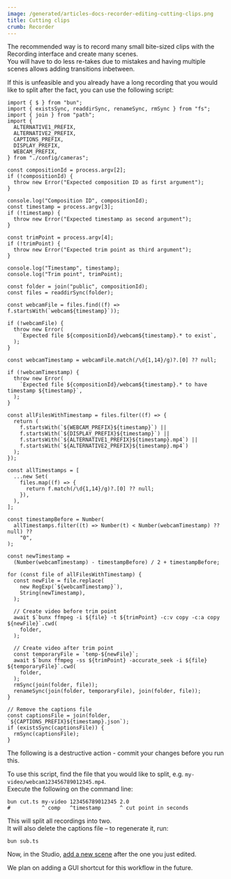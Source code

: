 ```yaml
---
image: /generated/articles-docs-recorder-editing-cutting-clips.png
title: Cutting clips
crumb: Recorder
---
```


The recommended way is to record many small bite-sized clips with the Recording interface and create many scenes.  
You will have to do less re-takes due to mistakes and having multiple scenes allows adding transitions inbetween.

If this is unfeasible and you already have a long recording that you would like to split after the fact, you can use the following script:

```tsx title="cut.ts"
import { $ } from "bun";
import { existsSync, readdirSync, renameSync, rmSync } from "fs";
import { join } from "path";
import {
  ALTERNATIVE1_PREFIX,
  ALTERNATIVE2_PREFIX,
  CAPTIONS_PREFIX,
  DISPLAY_PREFIX,
  WEBCAM_PREFIX,
} from "./config/cameras";

const compositionId = process.argv[2];
if (!compositionId) {
  throw new Error("Expected composition ID as first argument");
}

console.log("Composition ID", compositionId);
const timestamp = process.argv[3];
if (!timestamp) {
  throw new Error("Expected timestamp as second argument");
}

const trimPoint = process.argv[4];
if (!trimPoint) {
  throw new Error("Expected trim point as third argument");
}

console.log("Timestamp", timestamp);
console.log("Trim point", trimPoint);

const folder = join("public", compositionId);
const files = readdirSync(folder);

const webcamFile = files.find((f) => f.startsWith(`webcam${timestamp}`));

if (!webcamFile) {
  throw new Error(
    `Expected file ${compositionId}/webcam${timestamp}.* to exist`,
  );
}

const webcamTimestamp = webcamFile.match(/\d{1,14}/g)?.[0] ?? null;

if (!webcamTimestamp) {
  throw new Error(
    `Expected file ${compositionId}/webcam${timestamp}.* to have timestamp ${timestamp}`,
  );
}

const allFilesWithTimestamp = files.filter((f) => {
  return (
    f.startsWith(`${WEBCAM_PREFIX}${timestamp}`) ||
    f.startsWith(`${DISPLAY_PREFIX}${timestamp}`) ||
    f.startsWith(`${ALTERNATIVE1_PREFIX}${timestamp}.mp4`) ||
    f.startsWith(`${ALTERNATIVE2_PREFIX}${timestamp}.mp4`)
  );
});

const allTimestamps = [
  ...new Set(
    files.map((f) => {
      return f.match(/\d{1,14}/g)?.[0] ?? null;
    }),
  ),
];

const timestampBefore = Number(
  allTimestamps.filter((t) => Number(t) < Number(webcamTimestamp) ?? null) ??
    "0",
);

const newTimestamp =
  (Number(webcamTimestamp) - timestampBefore) / 2 + timestampBefore;

for (const file of allFilesWithTimestamp) {
  const newFile = file.replace(
    new RegExp(`${webcamTimestamp}`),
    String(newTimestamp),
  );

  // Create video before trim point
  await $`bunx ffmpeg -i ${file} -t ${trimPoint} -c:v copy -c:a copy ${newFile}`.cwd(
    folder,
  );

  // Create video after trim point
  const temporaryFile = `temp-${newFile}`;
  await $`bunx ffmpeg -ss ${trimPoint} -accurate_seek -i ${file} ${temporaryFile}`.cwd(
    folder,
  );
  rmSync(join(folder, file));
  renameSync(join(folder, temporaryFile), join(folder, file));
}

// Remove the captions file
const captionsFile = join(folder, `${CAPTIONS_PREFIX}${timestamp}.json`);
if (existsSync(captionsFile)) {
  rmSync(captionsFile);
}
```

The following is a destructive action - commit your changes before you run this.

To use this script, find the file that you would like to split, e.g. `my-video/webcam123456789012345.mp4`.  
Execute the following on the command line:

```shell
bun cut.ts my-video 123456789012345 2.0
#          ^ comp   ^timestamp      ^ cut point in seconds
```

This will split all recordings into two.  
It will also delete the captions file – to regenerate it, run:

```shell
bun sub.ts
```

Now, in the Studio, [add a new scene](/docs/recorder/editing/#add-new-scenes-to-the-composition) after the one you just edited.

We plan on adding a GUI shortcut for this workflow in the future.
